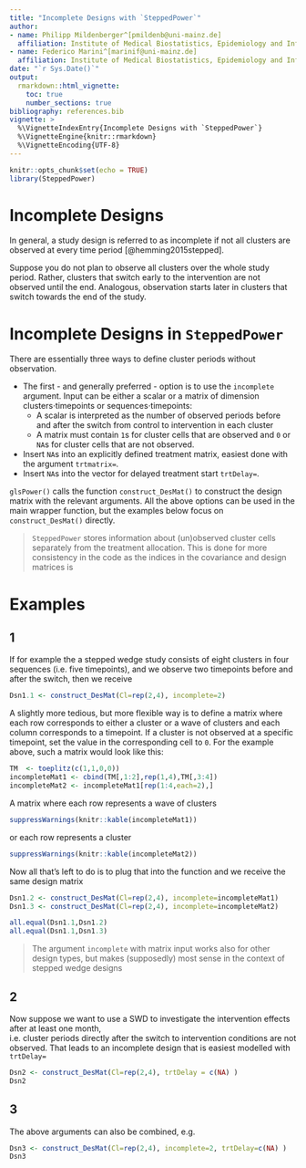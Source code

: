```yaml
---
title: "Incomplete Designs with `SteppedPower`"
author:
- name: Philipp Mildenberger^[pmildenb@uni-mainz.de]
  affiliation: Institute of Medical Biostatistics, Epidemiology and Informatics ([IMBEI, Mainz](https://www.unimedizin-mainz.de/imbei/imbei/welcome-page/))
- name: Federico Marini^[marinif@uni-mainz.de]
  affiliation: Institute of Medical Biostatistics, Epidemiology and Informatics ([IMBEI, Mainz](https://www.unimedizin-mainz.de/imbei/imbei/welcome-page/))
date: "`r Sys.Date()`"
output: 
  rmarkdown::html_vignette:
    toc: true
    number_sections: true
bibliography: references.bib
vignette: >
  %\VignetteIndexEntry{Incomplete Designs with `SteppedPower`}
  %\VignetteEngine{knitr::rmarkdown}
  %\VignetteEncoding{UTF-8}
---
```


```r
knitr::opts_chunk$set(echo = TRUE)
library(SteppedPower)
```

# Incomplete Designs

In general, a study design is referred to as incomplete if not all clusters are
observed at every time period [@hemming2015stepped]. 

Suppose you do not plan to observe all clusters over the whole study period.
Rather, clusters that switch early to the intervention 
are not observed until the end.
Analogous, observation starts later in clusters 
that switch towards the end of the study.


# Incomplete Designs in `SteppedPower`

There are essentially three ways to define cluster periods without observation. 

* The first - and generally preferred - option is to use the `incomplete` argument. 
Input can be either a scalar or a matrix of dimension clusters$\cdot$timepoints 
or sequences$\cdot$timepoints:
  * A scalar is interpreted as the number of observed periods before and 
after the switch from control to intervention in each cluster
  * A matrix must contain `1`s for cluster cells that are observed and `0` or `NA`s for
  cluster cells that are not observed.
* Insert `NA`s into an explicitly defined treatment matrix, easiest done with the argument `trtmatrix=`.
* Insert `NA`s into the vector for delayed treatment start `trtDelay=`.

`glsPower()` calls the function `construct_DesMat()` to construct 
the design matrix with the relevant arguments. 
All the above options can be used in the main wrapper function, but
the examples below focus on `construct_DesMat()` directly.

> `SteppedPower` stores information about (un)observed cluster cells separately from
the treatment allocation. This is done for more consistency in the code as the 
indices in the covariance and design matrices is 

# Examples

## 1
If for example the a stepped wedge study consists of eight clusters 
in four sequences (i.e. five timepoints), 
and we observe two timepoints before and after the switch, then we receive

```r
Dsn1.1 <- construct_DesMat(Cl=rep(2,4), incomplete=2)
```

A slightly more tedious, but more flexible way is to define a matrix 
where each row corresponds to either a cluster or a wave of clusters 
and each column corresponds to a timepoint. 
If a cluster is not observed at a specific timepoint, 
set the value in the corresponding cell to `0`. 
For the example above, such a matrix would look like this:

```r
TM  <- toeplitz(c(1,1,0,0))
incompleteMat1 <- cbind(TM[,1:2],rep(1,4),TM[,3:4])
incompleteMat2 <- incompleteMat1[rep(1:4,each=2),]
```

A matrix where each row represents a wave of clusters

```r
suppressWarnings(knitr::kable(incompleteMat1))
```

or each row represents a cluster

```r
suppressWarnings(knitr::kable(incompleteMat2))
```

Now all that's left to do is to plug that into the function and we receive the 
same design matrix

```r
Dsn1.2 <- construct_DesMat(Cl=rep(2,4), incomplete=incompleteMat1)
Dsn1.3 <- construct_DesMat(Cl=rep(2,4), incomplete=incompleteMat2)

all.equal(Dsn1.1,Dsn1.2)
all.equal(Dsn1.1,Dsn1.3)
```


> The argument `incomplete` with matrix input works also for other design types, 
but makes (supposedly) most sense in the context of stepped wedge designs


## 2

Now suppose we want to use a SWD to investigate the intervention effects after at least one month,  
i.e. cluster periods directly after the switch to intervention conditions are not observed. 
That leads to an incomplete design that is easiest modelled with `trtDelay=`


```r
Dsn2 <- construct_DesMat(Cl=rep(2,4), trtDelay = c(NA) )
Dsn2
```

## 3

The above arguments can also be combined, e.g.
```r
Dsn3 <- construct_DesMat(Cl=rep(2,4), incomplete=2, trtDelay=c(NA) )
Dsn3
```

